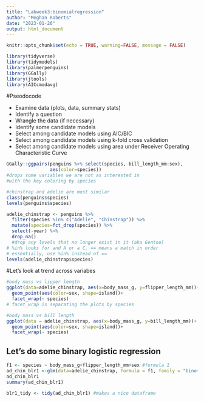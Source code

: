 ```yaml
---
title: "Labweek3:binomialregression"
author: "Meghan Roberts"
date: "2023-01-26"
output: html_document
---
```


```r
knitr::opts_chunk$set(echo = TRUE, warning=FALSE, message = FALSE)

library(tidyverse)
library(tidymodels)
library(palmerpenguins)
library(GGally)
library(jtools)
library(AICcmodavg)
```

#Pseodocode

* Examine data (plots, data, summary stats)
* Identify a question 
* Wrangle the data (if necessary)
* Identify some candidate models
* Select among candidate models using AIC/BIC
* Select among candidate models using k-fold cross validation
* Select among candidate models using area under Receiver Operating Characteristic Curve


```r
GGally::ggpairs(penguins %>% select(species, bill_length_mm:sex), 
                aes(color=species)) 
#drops some variables we are not as interested in
#with the key coloring by species
```

```r
#chinstrap and adelie are most similar
class(penguins$species)
levels(penguins$species)

adelie_chinstrap <- penguins %>%
  filter(species %in% c("Adelie", "Chinstrap")) %>% 
  mutate(species=fct_drop(species)) %>% 
  select(-year) %>% 
  drop_na()
  #drop any levels that no longer exist in it (aka Gentoo)
# %in% looks for and A or a C, == means a match in order
# essentially, use %in% instead of ==
levels(adelie_chinstrap$species)
```

#Let's look at trend across variabes
```r
#body mass vs lipper length
ggplot(data=adelie_chinstrap, aes(x=body_mass_g, y=flipper_length_mm))+
  geom_point(aes(color=sex, shape=island))+
  facet_wrap(~ species)
# facet_wrap is separating the plots by species

#body mass vs bill length
ggplot(data = adelie_chinstrap, aes(x=body_mass_g, y=bill_length_mm))+
  geom_point(aes(color=sex, shape=island))+
  facet_wrap(~ species)
```

## Let's do some binary logistic regression

```r
f1 <- species ~ body_mass_g+flipper_length_mm+sex #formula 1
ad_chin_blr1 <-glm(data=adelie_chinstrap, formula = f1, family = "binomial")
ad_chin_blr1
summary(ad_chin_blr1)

blr1_tidy <- tidy(ad_chin_blr1) #makes a nice dataframe
```




